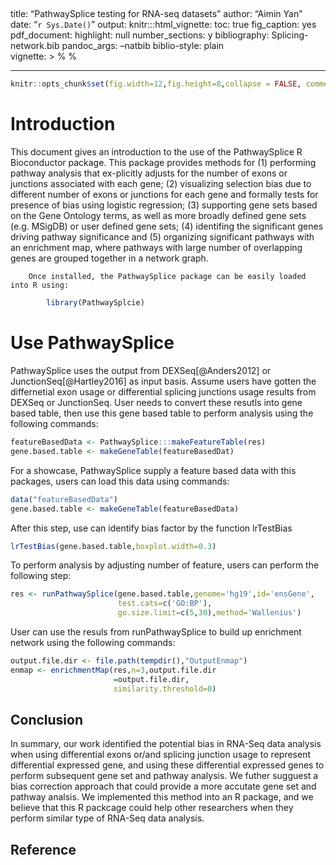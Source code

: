 <!-- Usage: rmarkdown::render("vignettes/tutorial.Rmd", output_format="all") --> 
---
title: "PathwaySplice testing for RNA-seq datasets"
author: "Aimin Yan"
date: "`r Sys.Date()`"
output:
  knitr:::html_vignette:
    toc: true
    fig_caption: yes
  pdf_document:
    highlight: null
    number_sections: y
bibliography: Splicing-network.bib
pandoc_args: --natbib
biblio-style: plain    
vignette: >
  %\VignetteIndexEntry{PathwaySplice}
  %\VignetteEngine{knitr::rmarkdown}
  \usepackage[utf8]{inputenc}
---

```r
knitr::opts_chunk$set(fig.width=12,fig.height=8,collapse = FALSE, comment = "#>")
```

# Introduction

This document gives an introduction to the use of the PathwaySplice R Bioconductor package. This package provides methods for (1) performing pathway analysis that ex-plicitly adjusts for the number of exons or junctions associated with each gene; (2) visualizing selection bias due to different number of exons or junctions for each gene and formally tests for presence of bias using logistic regression; (3) supporting gene sets based on the Gene Ontology terms, as well as more broadly defined gene sets (e.g. MSigDB) or user defined gene sets; (4) identifing the significant genes driving pathway significance and (5) organizing significant pathways with an enrichment map, where pathways with large number of overlapping genes are grouped together in a network graph.

        Once installed, the PathwaySplice package can be easily loaded into R using:
```r
        library(PathwaySplcie)
```

# Use PathwaySplice
PathwaySplice uses the output from DEXSeq[@Anders2012] or JunctionSeq[@Hartley2016] as input basis. Assume users have gotten the differnetial exon usage or differential splicing junctions usage results from DEXSeq or JunctionSeq. User needs to convert these resutls into gene based table, then use this gene based table to perform analysis using the following commands:

```r
featureBasedData <- PathwaySplice:::makeFeatureTable(res)
gene.based.table <- makeGeneTable(featureBasedDat)
```
For a showcase, PathwaySplice supply a feature based data with this packages, users can load this data using commands:
```r
data("featureBasedData")
gene.based.table <- makeGeneTable(featureBasedData)
```

After this step, use can identify bias factor by the function lrTestBias
```r
lrTestBias(gene.based.table,boxplot.width=0.3)
```

To perform analysis by adjusting number of feature, users can perform the following step:
```r
res <- runPathwaySplice(gene.based.table,genome='hg19',id='ensGene',
                        test.cats=c('GO:BP'),
                        go.size.limit=c(5,30),method='Wallenius')
```

User can use the resuls from runPathwaySplice to build up enrichment network using the following commands:

```r
output.file.dir <- file.path(tempdir(),"OutputEnmap")
enmap <- enrichmentMap(res,n=3,output.file.dir
                       =output.file.dir,
                       similarity.threshold=0)
```

## Conclusion

In summary, our work identified the potential bias in RNA-Seq data analysis when using differential exons or/and splicing junction usage to represent differential expressed gene, and using these differential expressed genes to perform subsequent gene set and pathway analysis. We futher sugguest a bias correction approach that could provide a more accutate gene set and pathway analsis. We implemented this method into an R package, and we believe that this R packcage could help other researchers when they perform similar type of RNA-Seq data analysis.

## Reference